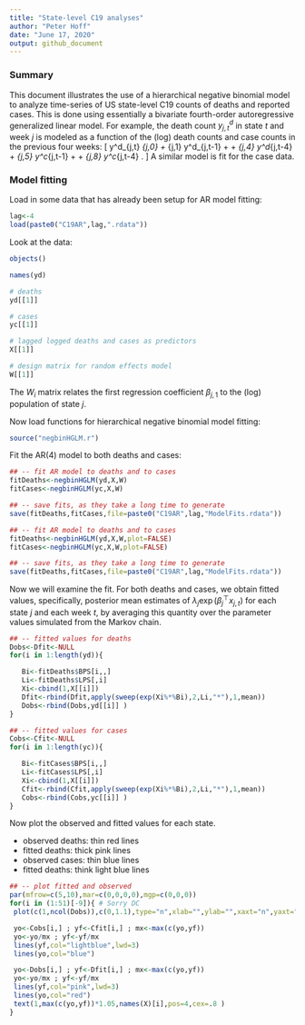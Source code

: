 ```yaml
---
title: "State-level C19 analyses"
author: "Peter Hoff"
date: "June 17, 2020"
output: github_document
---
```


### Summary 
This document illustrates the use of a hierarchical negative binomial model 
to analyze time-series of US state-level C19 counts of deaths and reported cases. 
This is done using essentially a bivariate fourth-order autoregressive generalized linear model. For example, the death count $y^d_{j,t}$ in state $t$ and week $j$ is modeled as a function of the (log) death counts and case counts in the previous four weeks: 
\[
 y^d_{j,t}  \sim   \beta_{j,0} + \beta_{j,1} \log y^d_{j,t-1} + \cdots +
       \beta_{j,4} \log y^d_{j,t-4}  + 
         \beta_{j,5} \log y^c_{j,t-1} + \cdots +
       \beta_{j,8} \log y^c_{j,t-4} .
\]
A similar model is fit for the case data. 



### Model fitting

Load in some data that has already been setup for AR model fitting:
```r
lag<-4
load(paste0("C19AR",lag,".rdata")) 
```

Look at the data:
```r
objects()

names(yd) 

# deaths 
yd[[1]]

# cases 
yc[[1]]

# lagged logged deaths and cases as predictors 
X[[1]] 

# design matrix for random effects model
W[[1]]
```
The $W_i$ matrix relates the first regression coefficient $\beta_{j,1}$ to the (log) population of state $j$. 



Now load functions for hierarchical negative binomial model fitting:

```r
source("negbinHGLM.r") 
```


Fit the AR(4) model to both deaths and cases:
```r
## -- fit AR model to deaths and to cases
fitDeaths<-negbinHGLM(yd,X,W)
fitCases<-negbinHGLM(yc,X,W) 

## -- save fits, as they take a long time to generate
save(fitDeaths,fitCases,file=paste0("C19AR",lag,"ModelFits.rdata"))
```

```r
## -- fit AR model to deaths and to cases
fitDeaths<-negbinHGLM(yd,X,W,plot=FALSE)
fitCases<-negbinHGLM(yc,X,W,plot=FALSE) 

## -- save fits, as they take a long time to generate
save(fitDeaths,fitCases,file=paste0("C19AR",lag,"ModelFits.rdata"))
```




Now we will examine the fit. For both deaths and cases, we obtain fitted values, specifically, posterior mean
estimates of $\lambda_j \exp( \beta_{j}^\top x_{j,t} )$ for each 
state $j$ and each week $t$, by averaging this quantity over the parameter values simulated from the Markov chain. 
```r
## -- fitted values for deaths
Dobs<-Dfit<-NULL
for(i in 1:length(yd)){

   Bi<-fitDeaths$BPS[i,,]
   Li<-fitDeaths$LPS[,i]
   Xi<-cbind(1,X[[i]])
   Dfit<-rbind(Dfit,apply(sweep(exp(Xi%*%Bi),2,Li,"*"),1,mean))
   Dobs<-rbind(Dobs,yd[[i]] )
}

## -- fitted values for cases
Cobs<-Cfit<-NULL
for(i in 1:length(yc)){

   Bi<-fitCases$BPS[i,,]
   Li<-fitCases$LPS[,i]
   Xi<-cbind(1,X[[i]])
   Cfit<-rbind(Cfit,apply(sweep(exp(Xi%*%Bi),2,Li,"*"),1,mean))
   Cobs<-rbind(Cobs,yc[[i]] )
}
```


Now plot the observed and fitted values for each state. 

* observed deaths: thin red lines
* fitted deaths: thick pink lines
* observed cases: thin blue lines
* fitted deaths: think light blue lines 

```r
## -- plot fitted and observed
par(mfrow=c(5,10),mar=c(0,0,0,0),mgp=c(0,0,0))
for(i in (1:51)[-9]){ # Sorry DC
 plot(c(1,ncol(Dobs)),c(0,1.1),type="n",xlab="",ylab="",xaxt="n",yaxt="n")

 yo<-Cobs[i,] ; yf<-Cfit[i,] ; mx<-max(c(yo,yf)) 
 yo<-yo/mx ; yf<-yf/mx  
 lines(yf,col="lightblue",lwd=3)
 lines(yo,col="blue") 

 yo<-Dobs[i,] ; yf<-Dfit[i,] ; mx<-max(c(yo,yf)) 
 yo<-yo/mx ; yf<-yf/mx 
 lines(yf,col="pink",lwd=3)
 lines(yo,col="red")  
 text(1,max(c(yo,yf))*1.05,names(X)[i],pos=4,cex=.8 ) 
}
```


